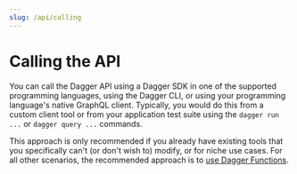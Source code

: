 ```yaml
---
slug: /api/calling
---
```


# Calling the API

You can call the Dagger API using a Dagger SDK in one of the supported programming languages, using the Dagger CLI, or using your programming language's native GraphQL client. Typically, you would do this from a custom client tool or from your application test suite using the `dagger run ...` or `dagger query ...` commands.

This approach is only recommended if you already have existing tools that you specifically can't (or don't wish to) modify, or for niche use cases. For all other scenarios, the recommended approach is to [use Dagger Functions](./extending.mdx).
